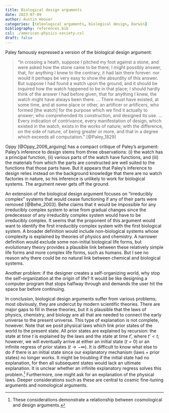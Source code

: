 ```yaml
---
title: Biological design arguments
date: 2023-07-09
author: Austin Hoover
categories: [teleological arguments, biological design, Darwin]
bibliography: references.bib
csl: ./american-physics-society.csl
draft: false
---
```



Paley famously expressed a version of the biological design argument:

> “In crossing a heath, suppose I pitched my foot against a stone, and were asked how the stone came to be there; I might possibly answer, that, for anything I knew to the contrary, it had lain there forever: nor would it perhaps be very easy to show the absurdity of this answer. But suppose I had found a watch upon the ground, and it should be inquired how the watch happened to be in that place; I should hardly think of the answer I had before given, that for anything I knew, the watch might have always been there. ... There must have existed, at some time, and at some place or other, an artificer or artificers, who formed [the watch] for the purpose which we find it actually to answer; who comprehended its construction, and designed its use. ... Every indication of contrivance, every manifestation of design, which existed in the watch, exists in the works of nature; with the difference, on the side of nature, of being greater or more, and that in a degree which exceeds all computation.” [@Paley_1829]

Oppy [@Oppy_2006_arguing] has a compact critique of Paley’s argument: Paley’s inference to design stems from three observations: (i) the watch has a principal function, (ii) various parts of the watch have functions, and (iii) the materials from which the parts are constructed are well suited to the functions that those parts have. But it appears that Paley’s inference to design relies instead on the background knowledge that there are no watch factories in nature, so his inference is unlikely to work for biological systems. The argument never gets off the ground.

An extension of the biological design argument focuses on “irreducibly complex” systems that would cease functioning if any of their parts were removed [@Behe_2003]. Behe claims that it would be impossible for any irreducibly complex system to arise from gradual changes since the predecessor of any irreducibly complex system would have to be irreducibly complex. It seems that the proponent of this argument would want to identify the first irreducibly complex system with the first biological system. A broader definition would include non-biological systems whose complexity is explained by theories of physics and chemistry. A narrower definition would exclude some non-initial biological life forms, but evolutionary theory provides a plausible link between these relatively simple life forms and more complex life forms, such as humans. But I see no reason why there could be no natural link between chemical and biological systems.

Another problem: if the designer creates a self-organizing world, why stop the self-organization at the origin of life? It would be like designing a computer program that stops halfway through and demands the user hit the space bar before continuing. 

In conclusion, biological design arguments suffer from various problems; most obviously, they are undercut by modern scientific theories. There are major gaps to fill in these theories, but it is plausible that the laws of physics, chemistry, and biology are all that are needed to connect the early universe to the present universe. This type of explanation is not complete, however. Note that we posit physical laws which link prior states of the world to the present state. All prior states are explained by recursion: the state at time $t$ is explained by the laws and the state at time $t’$, where $t’ < t$; however, we will eventually arrive at either an initial state ($t = 0$) or an infinite regress of prior states ($t \rightarrow -\infty$). It is difficult to know what else to do if there is an initial state since our explanatory mechanism (laws + prior states) no longer works. It might be troubling if the initial state had no explanation, for then all subsequent states would lack an ultimate explanation. It is unclear whether an infinite explanatory regress solves this problem.^[These considerations demonstrate a relationship between cosmological and design arguments.] Furthermore, one might ask for an explanation of the physical laws. Deeper considerations such as these are central to cosmic fine-tuning arguments and nomological arguments.